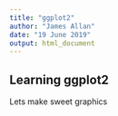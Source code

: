 ```yaml
---
title: "ggplot2"
author: "James Allan"
date: "19 June 2019"
output: html_document
---
```


## Learning ggplot2

Lets make sweet graphics
